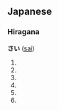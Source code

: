 ==Japanese==
{{ja-attention|Hiragana header should be replaced with POS header|key=p}}
===Hiragana===
{{ja-attention|needs POS template to categorize|key=c|tcat=hiragana}}
'''さい''' ([[sai]])
# {{japdef|歳|[[age]], [[year]], [[old]]}}
# {{japdef|犀|[[rhinoceros]]}}
# {{japdef|差異|[[差違]]: [[diversity]], [[difference]]}}
# {{japdef|際|[[when]], [[in case of]]}}
# {{japdef|才|[[talent]], [[ability]]}}
# {{japdef|再|[[re-]]}}